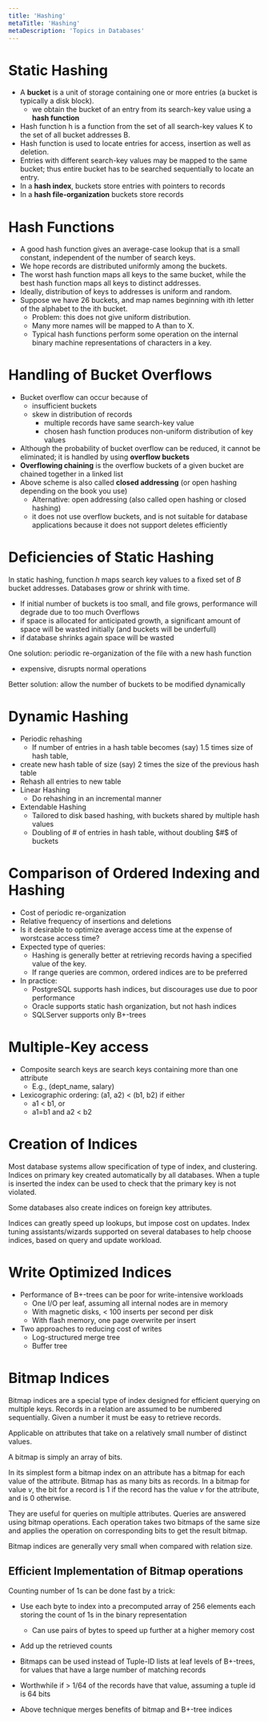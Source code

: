 ```yaml
---
title: 'Hashing'
metaTitle: 'Hashing'
metaDescription: 'Topics in Databases'
---
```


<link
  rel="stylesheet"
  href="https://cdn.jsdelivr.net/npm/katex@0.11.0/dist/katex.min.css"
  integrity="sha384-BdGj8xC2eZkQaxoQ8nSLefg4AV4/AwB3Fj+8SUSo7pnKP6Eoy18liIKTPn9oBYNG"
  crossOrigin="anonymous"
/>

# Static Hashing

- A **bucket** is a unit of storage containing one or more entries (a bucket
  is typically a disk block).
  - we obtain the bucket of an entry from its search-key value using a
    **hash function**
- Hash function h is a function from the set of all search-key values K to
  the set of all bucket addresses B.
- Hash function is used to locate entries for access, insertion as well as
  deletion.
- Entries with different search-key values may be mapped to the same
  bucket; thus entire bucket has to be searched sequentially to locate an
  entry.
- In a **hash index**, buckets store entries with pointers to records
- In a **hash file-organization** buckets store records

# Hash Functions

- A good hash function gives an average-case lookup that is a small constant,
  independent of the number of search keys.
- We hope records are distributed uniformly among the buckets.
- The worst hash function maps all keys to the same bucket, while the best
  hash function maps all keys to distinct addresses.
- Ideally, distribution of keys to addresses is uniform and random.
- Suppose we have 26 buckets, and map names beginning with ith letter of the
  alphabet to the ith bucket.
  - Problem: this does not give uniform distribution.
  - Many more names will be mapped to A than to X.
  - Typical hash functions perform some operation on the internal binary
    machine representations of characters in a key.

# Handling of Bucket Overflows

- Bucket overflow can occur because of
  - insufficient buckets
  - skew in distribution of records
    - multiple records have same search-key value
    - chosen hash function produces non-uniform distribution of key values
- Although the probability of bucket overflow can be reduced, it cannot be eliminated; it is handled by using **overflow buckets**
- **Overflowing chaining** is the overflow buckets of a given bucket are chained together in a linked list
- Above scheme is also called **closed addressing** (or open hashing depending on the book you use)
  - Alternative: open addressing (also called open hashing or closed hashing)
  - it does not use overflow buckets, and is not suitable for database applications because it does not support deletes efficiently

# Deficiencies of Static Hashing

In static hashing, function $h$ maps search key values to a fixed set of $B$ bucket addresses. Databases grow or shrink with time.

- If initial number of buckets is too small, and file grows, performance will degrade due to too much Overflows
- if space is allocated for anticipated growth, a significant amount of space will be wasted initially (and buckets will be underfull)
- if database shrinks again space will be wasted

One solution: periodic re-organization of the file with a new hash function

- expensive, disrupts normal operations

Better solution: allow the number of buckets to be modified dynamically

# Dynamic Hashing

- Periodic rehashing
  - If number of entries in a hash table becomes (say) 1.5 times size of
    hash table,
- create new hash table of size (say) 2 times the size of the
  previous hash table
- Rehash all entries to new table
- Linear Hashing
  - Do rehashing in an incremental manner
- Extendable Hashing
  - Tailored to disk based hashing, with buckets shared by multiple hash
    values
  - Doubling of # of entries in hash table, without doubling $#$ of buckets

# Comparison of Ordered Indexing and Hashing

- Cost of periodic re-organization
- Relative frequency of insertions and deletions
- Is it desirable to optimize average access time at the expense of worstcase access time?
- Expected type of queries:
  - Hashing is generally better at retrieving records having a specified
    value of the key.
  - If range queries are common, ordered indices are to be preferred
- In practice:
  - PostgreSQL supports hash indices, but discourages use due to poor
    performance
  - Oracle supports static hash organization, but not hash indices
  - SQLServer supports only B+-trees

# Multiple-Key access

- Composite search keys are search keys containing more than one
  attribute
  - E.g., (dept_name, salary)
- Lexicographic ordering: (a1, a2) < (b1, b2) if either
  - a1 < b1, or
  - a1=b1 and a2 < b2

# Creation of Indices

Most database systems allow specification of type of index, and clustering. Indices on primary key created automatically by all databases. When a tuple is inserted the index can be used to check that the primary key is not violated.

Some databases also create indices on foreign key attributes.

Indices can greatly speed up lookups, but impose cost on updates. Index tuning assistants/wizards supported on several databases to help choose indices, based on query and update workload.

# Write Optimized Indices

- Performance of B+-trees can be poor for write-intensive workloads
  - One I/O per leaf, assuming all internal nodes are in memory
  - With magnetic disks, < 100 inserts per second per disk
  - With flash memory, one page overwrite per insert
- Two approaches to reducing cost of writes
  - Log-structured merge tree
  - Buffer tree

# Bitmap Indices

Bitmap indices are a special type of index designed for efficient querying on multiple keys. Records in a relation are assumed to be numbered sequentially. Given a number it must be easy to retrieve records.

Applicable on attributes that take on a relatively small number of distinct values.

A bitmap is simply an array of bits.

In its simplest form a bitmap index on an attribute has a bitmap for each value of the attribute. Bitmap has as many bits as records. In a bitmap for value $v$, the bit for a record is 1 if the record has the value $v$ for the attribute, and is 0 otherwise.

They are useful for queries on multiple attributes. Queries are answered using bitmap operations. Each operation takes two bitmaps of the same size and applies the operation on corresponding bits to get the result bitmap.

Bitmap indices are generally very small when compared with relation size.

## Efficient Implementation of Bitmap operations

Counting number of 1s can be done fast by a trick:

- Use each byte to index into a precomputed array of 256 elements
  each storing the count of 1s in the binary representation
  - Can use pairs of bytes to speed up further at a higher memory
    cost
- Add up the retrieved counts

- Bitmaps can be used instead of Tuple-ID lists at leaf levels of
  B+-trees, for values that have a large number of matching records
- Worthwhile if > 1/64 of the records have that value, assuming a tuple id is 64 bits
- Above technique merges benefits of bitmap and B+-tree indices
